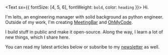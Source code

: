 <Text sx={{ fontSize: [4, 5, 6], fontWeight: `bold`, color: `heading` }}>
  Hi.
</Text>

I'm leits, an engineering manager with solid background as python engineer.
Outside of my work, I'm creating [MeetingBar](https://meetingbar.onrender.com) and [OhMyCode](https://github.com/leits/OhMyCode).

I build stuff in public and make it open-source.
Along the way, I learn a lot of new things, which I share here.

You can read my latest articles below or subsribe to my [newsletter](https://leits.substack.com/welcome) as well.

<!-- Cloudflare Web Analytics -->

<script
  defer
  src="https://static.cloudflareinsights.com/beacon.min.js"
  data-cf-beacon='{"token": "342dad7c0dd24d1199601e79a32a918f"}'
></script>

<!-- End Cloudflare Web Analytics -->
